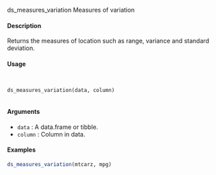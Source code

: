 
ds_measures_variation Measures of variation

#### Description 
 
Returns the measures of location such as range, variance and standard deviation.

#### Usage 
<pre><code>

ds_measures_variation(data, column)

</code></pre>
#### Arguments 
 
* ``data`` : A data.frame or tibble.
* ``column`` :  Column in data.

#### Examples 
```r
ds_measures_variation(mtcarz, mpg)
```

